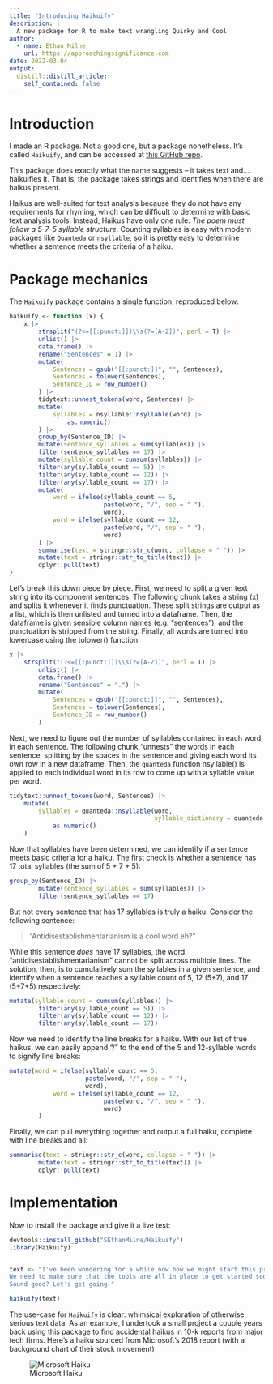 ```yaml
---
title: "Introducing Haikuify"
description: |
  A new package for R to make text wrangling Quirky and Cool
author:
  - name: Ethan Milne
    url: https://approachingsignificance.com
date: 2022-03-04
output:
  distill::distill_article:
    self_contained: false
---
```


# Introduction
I made an R package. Not a good one, but a package nonetheless. It's called `Haikuify`, and can be accessed at [this GitHub repo](https://github.com/SEthanMilne/Haikuify).

This package does exactly what the name suggests -- it takes text and.... haikuifies it. That is, the package takes strings and identifies when there are haikus present. 

Haikus are well-suited for text analysis because they do not have any requirements for rhyming, which can be difficult to determine with basic text analysis tools. Instead, Haikus have only one rule: *The poem must follow a 5-7-5 syllable structure*. Counting syllables is easy with modern packages like `Quanteda` or `nsyllable`, so it is pretty easy to determine whether a sentence meets the criteria of a haiku.

# Package mechanics
The `Haikuify` package contains a single function, reproduced below:

```r
haikuify <- function (x) {
    x |>
        strsplit("(?<=[[:punct:]])\\s(?=[A-Z])", perl = T) |>
        unlist() |>
        data.frame() |>
        rename("Sentences" = 1) |>
        mutate(
            Sentences = gsub("[[:punct:]]", "", Sentences),
            Sentences = tolower(Sentences),
            Sentence_ID = row_number()
        ) |>
        tidytext::unnest_tokens(word, Sentences) |>
        mutate(
            syllables = nsyllable::nsyllable(word) |>
                as.numeric()
        ) |>
        group_by(Sentence_ID) |>
        mutate(sentence_syllables = sum(syllables)) |>
        filter(sentence_syllables == 17) |>
        mutate(syllable_count = cumsum(syllables)) |>
        filter(any(syllable_count == 5)) |>
        filter(any(syllable_count == 12)) |>
        filter(any(syllable_count == 17)) |>
        mutate(
            word = ifelse(syllable_count == 5, 
                          paste(word, "/", sep = " "),
                          word),
            word = ifelse(syllable_count == 12, 
                          paste(word, "/", sep = " "),
                          word)
        ) |>
        summarise(text = stringr::str_c(word, collapse = " ")) |>
        mutate(text = stringr::str_to_title(text)) |>
        dplyr::pull(text)
}
```

Let's break this down piece by piece. First, we need to split a given text string into its component sentences. The following chunk takes a string (x) and splits it whenever it finds punctuation. These split strings are output as a list, which is then unlisted and turned into a dataframe. Then, the dataframe is given sensible column names (e.g. "sentences"), and the punctuation is stripped from the string. Finally, all words are turned into lowercase using the tolower() function.

```r
x |>
    strsplit("(?<=[[:punct:]])\\s(?=[A-Z])", perl = T) |>
        unlist() |>
        data.frame() |>
        rename("Sentences" = ".") |>
        mutate(
            Sentences = gsub("[[:punct:]]", "", Sentences),
            Sentences = tolower(Sentences),
            Sentence_ID = row_number()
        )
```

Next, we need to figure out the number of syllables contained in each word, in each sentence. The following chunk "unnests" the words in each sentence, splitting by the spaces in the sentence and giving each word its own row in a new dataframe. Then, the `quanteda` function nsyllable() is applied to each individual word in its row to come up with a syllable value per word.

```r
tidytext::unnest_tokens(word, Sentences) |>
    mutate(
        syllables = quanteda::nsyllable(word, 
                                        syllable_dictionary = quanteda::data_int_syllables) |>
            as.numeric()
    )
```

Now that syllables have been determined, we can identify if a sentence meets basic criteria for a haiku. The first check is whether a sentence has 17 total syllables (the sum of 5 + 7 + 5):

```r
group_by(Sentence_ID) |>
        mutate(sentence_syllables = sum(syllables)) |>
        filter(sentence_syllables == 17)
```

But not every sentence that has 17 syllables is truly a haiku. Consider the following sentence:

> "Antidisestablishmentarianism is a cool word eh?"

While this sentence *does* have 17 syllables, the word "antidisestablishmentarianism" cannot be split across multiple lines. The solution, then, is to cumulatively sum the syllables in a given sentence, and identify when a sentence reaches a syllable count of 5, 12 (5+7), and 17 (5+7+5) respectively:

```r
mutate(syllable_count = cumsum(syllables)) |>
        filter(any(syllable_count == 5)) |>
        filter(any(syllable_count == 12)) |>
        filter(any(syllable_count == 17))
```

Now we need to identify the line breaks for a haiku. With our list of true haikus, we can easily append "/" to the end of the 5 and 12-syllable words to signify line breaks:

```r
mutate(word = ifelse(syllable_count == 5, 
                     paste(word, "/", sep = " "), 
                     word),
            word = ifelse(syllable_count == 12, 
                          paste(word, "/", sep = " "), 
                          word)
        )
```

Finally, we can pull everything together and output a full haiku, complete with line breaks and all:

```r
summarise(text = stringr::str_c(word, collapse = " ")) |>
        mutate(text = stringr::str_to_title(text)) |>
        dplyr::pull(text)
```

# Implementation

Now to install the package and give it a live test:

```r
devtools::install_github("SEthanMilne/Haikuify")
library(Haikuify)


text <- "I've been wondering for a while now how we might start this project. 
We need to make sure that the tools are all in place to get started soon. 
Sound good? Let's get going."

haikuify(text)
```

The use-case for `Haikuify` is clear: whimsical exploration of otherwise serious text data. As an example, I undertook a small project a couple years back using this package to find accidental haikus in 10-k reports from major tech firms. Here's a haiku sourced from Microsoft's 2018 report (with a background chart of their stock movement)

![Microsoft Haiku](microsoft_haiku.png)

